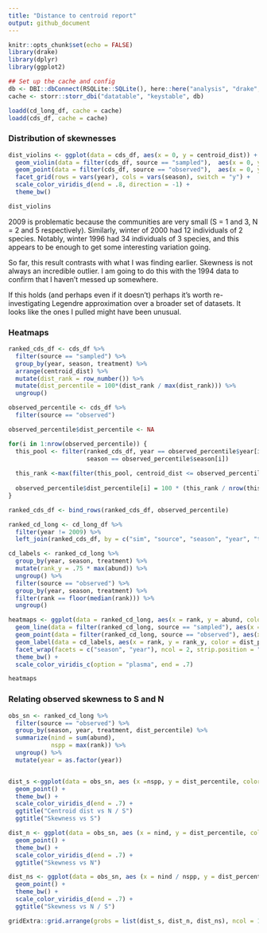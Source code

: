 ```yaml
---
title: "Distance to centroid report"
output: github_document
---
```


```r
knitr::opts_chunk$set(echo = FALSE)
library(drake)
library(dplyr)
library(ggplot2)

## Set up the cache and config
db <- DBI::dbConnect(RSQLite::SQLite(), here::here("analysis", "drake", "drake-cache.sqlite"))
cache <- storr::storr_dbi("datatable", "keystable", db)

```

```r
loadd(cd_long_df, cache = cache)
loadd(cds_df, cache = cache)
```

### Distribution of skewnesses
```r

dist_violins <- ggplot(data = cds_df, aes(x = 0, y = centroid_dist)) +
  geom_violin(data = filter(cds_df, source == "sampled"),  aes(x = 0, y = centroid_dist, color = season)) +
  geom_point(data = filter(cds_df, source == "observed"),  aes(x = 0, y = centroid_dist, color = season)) +
  facet_grid(rows = vars(year), cols = vars(season), switch = "y") +
  scale_color_viridis_d(end = .8, direction = -1) +
  theme_bw()

dist_violins
```

2009 is problematic because the communities are very small (S = 1 and 3, N = 2 and 5 respectively). Similarly, winter of 2000 had 12 individuals of 2 species. Notably, winter 1996 had 34 individuals of 3 species, and this appears to be enough to get some interesting variation going.

So far, this result contrasts with what I was finding earlier. Skewness is not always an incredible outlier. I am going to do this with the 1994 data to confirm that I haven't messed up somewhere.

If this holds (and perhaps even if it doesn't) perhaps it's worth re-investigating Legendre approximation over a broader set of datasets. It looks like the ones I pulled might have been unusual. 

### Heatmaps 

```r

ranked_cds_df <- cds_df %>%
  filter(source == "sampled") %>%
  group_by(year, season, treatment) %>%
  arrange(centroid_dist) %>%
  mutate(dist_rank = row_number()) %>%
  mutate(dist_percentile = 100*(dist_rank / max(dist_rank))) %>%
  ungroup() 

observed_percentile <- cds_df %>%
  filter(source == "observed")

observed_percentile$dist_percentile <- NA

for(i in 1:nrow(observed_percentile)) {
  this_pool <- filter(ranked_cds_df, year == observed_percentile$year[i],
                      season == observed_percentile$season[i])
  
  this_rank <-max(filter(this_pool, centroid_dist <= observed_percentile$centroid_dist[i])$dist_rank)
  
  observed_percentile$dist_percentile[i] = 100 * (this_rank / nrow(this_pool))
}

ranked_cds_df <- bind_rows(ranked_cds_df, observed_percentile)

ranked_cd_long <- cd_long_df %>%
  filter(year != 2009) %>%
  left_join(ranked_cds_df, by = c("sim", "source", "season", "year", "treatment"))

cd_labels <- ranked_cd_long %>%
  group_by(year, season, treatment) %>%
  mutate(rank_y = .75 * max(abund)) %>%
  ungroup() %>%
  filter(source == "observed") %>%
  group_by(year, season, treatment) %>%
  filter(rank == floor(median(rank))) %>%
  ungroup()

heatmaps <- ggplot(data = ranked_cd_long, aes(x = rank, y = abund, color = dist_percentile)) +
  geom_line(data = filter(ranked_cd_long, source == "sampled"), aes(x = rank, y = abund, color = dist_percentile, group = sim), alpha = .05) +
  geom_point(data = filter(ranked_cd_long, source == "observed"), aes(x = rank, y = abund, color = dist_percentile)) + 
  geom_label(data = cd_labels, aes(x = rank, y = rank_y, color = dist_percentile, label = paste0("Obs. %ile: ", signif(dist_percentile, digits = 3))), nudge_x = .25) +
  facet_wrap(facets = c("season", "year"), ncol = 2, strip.position = "top", scales = "free", dir = "v") +
  theme_bw() +
  scale_color_viridis_c(option = "plasma", end = .7)

heatmaps

```

### Relating observed skewness to S and N
```r

obs_sn <- ranked_cd_long %>%
  filter(source == "observed") %>%
  group_by(season, year, treatment, dist_percentile) %>%
  summarize(nind = sum(abund),
            nspp = max(rank)) %>%
  ungroup() %>%
  mutate(year = as.factor(year))


dist_s <-ggplot(data = obs_sn, aes (x =nspp, y = dist_percentile, color = year)) +
  geom_point() +
  theme_bw() +
  scale_color_viridis_d(end = .7) +
  ggtitle("Centroid dist vs N / S")
  ggtitle("Skewness vs S")

dist_n <- ggplot(data = obs_sn, aes (x = nind, y = dist_percentile, color = year)) +
  geom_point() +
  theme_bw() +
  scale_color_viridis_d(end = .7) +
  ggtitle("Skewness vs N")

dist_ns <- ggplot(data = obs_sn, aes (x = nind / nspp, y = dist_percentile, color = year)) +
  geom_point() +
  theme_bw() +
  scale_color_viridis_d(end = .7) +
  ggtitle("Skewness vs N / S")

gridExtra::grid.arrange(grobs = list(dist_s, dist_n, dist_ns), ncol = 1)
```
